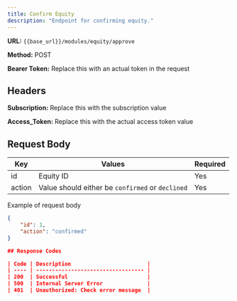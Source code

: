 ```yaml
---
title: Confirm Equity
description: "Endpoint for confirming equity."
---
```


**URL:** `{{base_url}}/modules/equity/approve`

**Method:** POST

**Bearer Token:** Replace this with an actual token in the request

## Headers
**Subscription:** Replace this with the subscription value

**Access_Token:** Replace this with the actual access token value

## Request Body

| Key     | Values                          | Required |
| ------- | ------------------------------- | -------- |
| id      | Equity ID                        | Yes      |
| action  | Value should either be `confirmed` or `declined` | Yes      |

Example of request body

```json
{
    "id": 1,
    "action": "confirmed"
}

## Response Codes

| Code | Description                        |
| ---- | ---------------------------------- |
| 200  | Successful                         |
| 500  | Internal Server Error              |
| 401  | Unauthorized: Check error message  |
